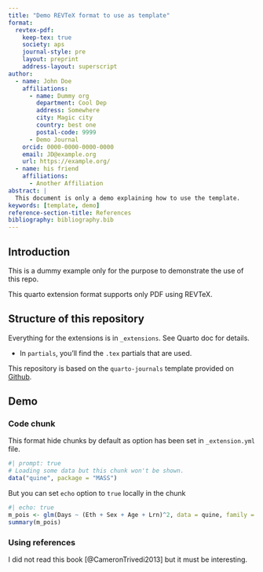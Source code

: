 ```yaml
---
title: "Demo REVTeX format to use as template"
format:
  revtex-pdf:
    keep-tex: true
    society: aps
    journal-style: pre
    layout: preprint
    address-layout: superscript
author:
  - name: John Doe
    affiliations:
      - name: Dummy org
        department: Cool Dep
        address: Somewhere
        city: Magic city
        country: best one
        postal-code: 9999
      - Demo Journal
    orcid: 0000-0000-0000-0000
    email: JD@example.org
    url: https://example.org/
  - name: his friend
    affiliations:
      - Another Affiliation
abstract: |
  This document is only a demo explaining how to use the template.
keywords: [template, demo]
reference-section-title: References
bibliography: bibliography.bib
---
```


## Introduction {#sec-intro}

This is a dummy example only for the purpose to demonstrate the use of this repo.

This quarto extension format supports only PDF using REVTeX.

## Structure of this repository

Everything for the extensions is in `_extensions`. See Quarto doc for details. 

- In `partials`, you'll find the `.tex` partials that are used.

This repository is based on the `quarto-journals` template provided on [Github](https://github.com/quarto-journals/article-format-template).

## Demo

### Code chunk {#sec-chunks}

This format hide chunks by default as option has been set in `_extension.yml` file.

```r
#| prompt: true
# Loading some data but this chunk won't be shown.
data("quine", package = "MASS")
```

But you can set `echo` option to `true` locally in the chunk

```r
#| echo: true
m_pois <- glm(Days ~ (Eth + Sex + Age + Lrn)^2, data = quine, family = poisson)
summary(m_pois)
```

### Using references {.unnumbered}

I did not read this book [@CameronTrivedi2013] but it must be interesting.
